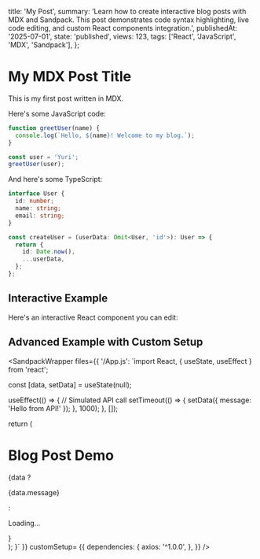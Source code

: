 
  title: 'My Post',
  summary: 'Learn how to create interactive blog posts with MDX and Sandpack. This post demonstrates code syntax highlighting, live code editing, and custom React components integration.',
  publishedAt: '2025-07-01',
  state: 'published',
  views: 123,
  tags: ['React', 'JavaScript', 'MDX', 'Sandpack'],
};

<BlogPost meta={meta}>

# My MDX Post Title

This is my first post written in MDX.

Here's some JavaScript code:

```javascript
function greetUser(name) {
  console.log(`Hello, ${name}! Welcome to my blog.`);
}

const user = 'Yuri';
greetUser(user);
```

And here's some TypeScript:

```typescript
interface User {
  id: number;
  name: string;
  email: string;
}

const createUser = (userData: Omit<User, 'id'>): User => {
  return {
    id: Date.now(),
    ...userData,
  };
};
```

## Interactive Example

Here's an interactive React component you can edit:

## Advanced Example with Custom Setup

<SandpackWrapper
  files={{
    '/App.js': `import React, { useState, useEffect } from 'react';

  const [data, setData] = useState(null);

useEffect(() => {
// Simulated API call
setTimeout(() => {
setData({ message: 'Hello from API!' });
}, 1000);
}, []);

return (

<div style={{ padding: '20px' }}>
  <h1>Blog Post Demo</h1>
  {data ? <p>{data.message}</p> : <p>Loading...</p>}
</div>
); }` }} customSetup=
{{
  dependencies: {
    axios: '^1.0.0',
  },
}}
/>

</BlogPost>
